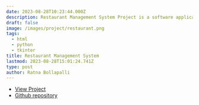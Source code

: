 ```yaml
---
date: 2023-08-28T10:23:44.000Z
description: Restaurant Management System Project is a software application designed to help restaurant owners and managers manage their day-to-day operations more efficiently. This project typically includes modules for managing menus,orders and payments .
draft: false
image: /images/project/restaurant.png
tags:
  - html
  - python
  - tkinter
title: Restaurant Management System
lastmod: 2023-08-28T15:01:24.741Z
type: post
author: Ratna Bollapalli
---
```

- [View Project](http://htmlpreview.github.io/?https://github.com/deepurich/spelling-quiz/blob/master/index.html)
- [Github repository](https://github.com/deepurich/spelling-quiz)
